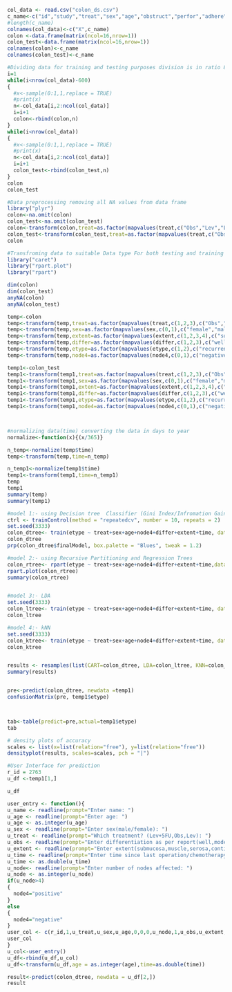 ```{r}
col_data <- read.csv("colon_ds.csv")
c_name<-c("id","study","treat","sex","age","obstruct","perfor","adhere","nodes","status","differ","extent","surg",	"node4","time","etype")
#length(c_name)
colnames(col_data)<-c("X",c_name)
colon <-data.frame(matrix(ncol=16,nrow=1))
colon_test<-data.frame(matrix(ncol=16,nrow=1))
colnames(colon)<-c_name
colnames(colon_test)<-c_name

#Dividing data for training and testing purposes division is in ratio 80:20
i=1
while(i<nrow(col_data)-600)
{
  #x<-sample(0:1,1,replace = TRUE)
  #print(x)
  n<-col_data[i,2:ncol(col_data)]
  i=i+1
  colon<-rbind(colon,n)
}
while(i<nrow(col_data))
{
  #x<-sample(0:1,1,replace = TRUE)
  #print(x)
  n<-col_data[i,2:ncol(col_data)]
  i=i+1
  colon_test<-rbind(colon_test,n)
}
colon
colon_test

```
```{r}
#Data preprocessing removing all NA values from data frame
library("plyr")
colon<-na.omit(colon)
colon_test<-na.omit(colon_test)
colon<-transform(colon,treat=as.factor(mapvalues(treat,c("Obs","Lev","Lev+5FU"),c(1,2,3),warn_missing=FALSE)))
colon_test<-transform(colon_test,treat=as.factor(mapvalues(treat,c("Obs","Lev","Lev+5FU"),c(1,2,3),warn_missing=FALSE)))
colon
```
```{r}
#Transfroming data to suitable Data type For both testing and training data
library("caret")
library("rpart.plot")
library("rpart")

dim(colon)
dim(colon_test)
anyNA(colon)
anyNA(colon_test)

temp<-colon
temp<-transform(temp,treat=as.factor(mapvalues(treat,c(1,2,3),c("Obs","Lev","Lev+5FU"),warn_missing=FALSE)))
temp<-transform(temp,sex=as.factor(mapvalues(sex,c(0,1),c("female","male"),warn_missing=FALSE)))
temp<-transform(temp,extent=as.factor(mapvalues(extent,c(1,2,3,4),c("submucosa","muscle","serosa","contiguous structures"), warn_missing=FALSE)))
temp<-transform(temp,differ=as.factor(mapvalues(differ,c(1,2,3),c("well","moderate","poor"),warn_missing=FALSE)))
temp<-transform(temp,etype=as.factor(mapvalues(etype,c(1,2),c("recurrence","death"),warn_missing=FALSE)))
temp<-transform(temp,node4=as.factor(mapvalues(node4,c(0,1),c("negative","positive"),warn_missing=FALSE)))

temp1<-colon_test
temp1<-transform(temp1,treat=as.factor(mapvalues(treat,c(1,2,3),c("Obs","Lev","Lev+5FU"),warn_missing=FALSE)))
temp1<-transform(temp1,sex=as.factor(mapvalues(sex,c(0,1),c("female","male"),warn_missing=FALSE)))
temp1<-transform(temp1,extent=as.factor(mapvalues(extent,c(1,2,3,4),c("submucosa","muscle","serosa","contiguous structures"), warn_missing=FALSE)))
temp1<-transform(temp1,differ=as.factor(mapvalues(differ,c(1,2,3),c("well","moderate","poor"),warn_missing=FALSE)))
temp1<-transform(temp1,etype=as.factor(mapvalues(etype,c(1,2),c("recurrence","death"),warn_missing=FALSE)))
temp1<-transform(temp1,node4=as.factor(mapvalues(node4,c(0,1),c("negative","positive"),warn_missing=FALSE)))



#normalizing data(time) converting the data in days to year 
normalize<-function(x){(x/365)}

n_temp<-normalize(temp$time)
temp<-transform(temp,time=n_temp)

n_temp1<-normalize(temp1$time)
temp1<-transform(temp1,time=n_temp1)
temp
temp1
summary(temp)
summary(temp1)
```
```{r}

#model 1:- using Decision tree  Classifier (Gini Index/Infromation Gain) 
ctrl <- trainControl(method = "repeatedcv", number = 10, repeats = 2)
set.seed(3333)
colon_dtree<- train(etype ~ treat+sex+age+node4+differ+extent+time, data=temp, method = "rpart",parms =list(split = "gini"),trControl=ctrl,tuneLength = 10)
colon_dtree
prp(colon_dtree$finalModel, box.palette = "Blues", tweak = 1.2)

#model 2:- using Recursive Partitioning and Regression Trees
colon_rtree<- rpart(etype ~ treat+sex+age+node4+differ+extent+time,data=temp,method="class") 
rpart.plot(colon_rtree)
summary(colon_rtree)


#model 3:- LDA
set.seed(3333)
colon_ltree<- train(etype ~ treat+sex+age+node4+differ+extent+time, data=temp, method = "lda",trControl=ctrl,tuneLength = 10)
colon_ltree

#model 4:- kNN
set.seed(3333)
colon_ktree<- train(etype ~ treat+sex+age+node4+differ+extent+time, data=temp, method = "knn",trControl=ctrl,tuneLength = 10)
colon_ktree


results <- resamples(list(CART=colon_dtree, LDA=colon_ltree, KNN=colon_ktree))
summary(results)



```
```{r}

pre<-predict(colon_dtree, newdata =temp1)
confusionMatrix(pre, temp1$etype)



tab<-table(predict=pre,actual=temp1$etype)
tab

# density plots of accuracy
scales <- list(x=list(relation="free"), y=list(relation="free"))
densityplot(results, scales=scales, pch = "|")

```


```{r}

#User Interface for prediction  
r_id = 2763
u_df <-temp1[1,]

u_df

user_entry <- function(){
u_name <- readline(prompt="Enter name: ")
u_age <- readline(prompt="Enter age: ")
u_age <- as.integer(u_age)
u_sex <- readline(prompt="Enter sex(male/female): ")
u_treat <- readline(prompt="Which treatment? (Lev+5FU,Obs,Lev): ")
u_obs <- readline(prompt="Enter differentiation as per report(well,moderate or poor): ")
u_extent <- readline(prompt="Enter extent(submucosa,muscle,serosa,continguous structures): ")
u_time <- readline(prompt="Enter time since last operation/chemotherapy (in years): ")
u_time <- as.double(u_time)
u_node<- readline(prompt="Enter number of nodes affected: ")
u_node <- as.integer(u_node)
if(u_node>4)
{
  node4="positive"
}
else
{
  node4="negative"
}
user_col <- c(r_id,1,u_treat,u_sex,u_age,0,0,0,u_node,1,u_obs,u_extent,0,node4,u_time,"")
user_col
}
u_col<-user_entry()
u_df<-rbind(u_df,u_col)
u_df<-transform(u_df,age = as.integer(age),time=as.double(time))

result<-predict(colon_dtree, newdata = u_df[2,])
result



```
